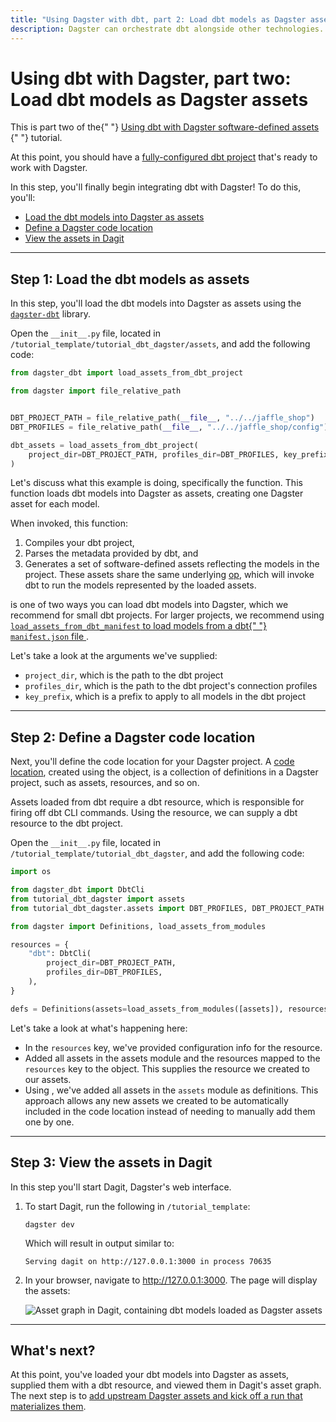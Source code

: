 ```yaml
---
title: "Using Dagster with dbt, part 2: Load dbt models as Dagster assets"
description: Dagster can orchestrate dbt alongside other technologies.
---
```


# Using dbt with Dagster, part two: Load dbt models as Dagster assets

<Note>
  This is part two of the{" "}
  <a href="/integrations/dbt/using-dbt-with-dagster">
    Using dbt with Dagster software-defined assets
  </a>{" "}
  tutorial.
</Note>

At this point, you should have a [fully-configured dbt project](/integrations/dbt/using-dbt-with-dagster/set-up-dbt-project) that's ready to work with Dagster.

In this step, you'll finally begin integrating dbt with Dagster! To do this, you'll:

- [Load the dbt models into Dagster as assets](#step-1-load-the-dbt-models-as-assets)
- [Define a Dagster code location](#step-2-define-a-dagster-code-location)
- [View the assets in Dagit](#step-3-view-the-assets-in-dagit)

---

## Step 1: Load the dbt models as assets

In this step, you'll load the dbt models into Dagster as assets using the [`dagster-dbt`](/\_apidocs/libraries/dagster-dbt) library.

Open the `__init__.py` file, located in `/tutorial_template/tutorial_dbt_dagster/assets`, and add the following code:

```python
from dagster_dbt import load_assets_from_dbt_project

from dagster import file_relative_path


DBT_PROJECT_PATH = file_relative_path(__file__, "../../jaffle_shop")
DBT_PROFILES = file_relative_path(__file__, "../../jaffle_shop/config")

dbt_assets = load_assets_from_dbt_project(
    project_dir=DBT_PROJECT_PATH, profiles_dir=DBT_PROFILES, key_prefix=["jaffle_shop"]
)
```

Let's discuss what this example is doing, specifically the <PyObject module="dagster_dbt" object="load_assets_from_dbt_project" /> function. This function loads dbt models into Dagster as assets, creating one Dagster asset for each model.

When invoked, this function:

1. Compiles your dbt project,
2. Parses the metadata provided by dbt, and
3. Generates a set of software-defined assets reflecting the models in the project. These assets share the same underlying [op](/concepts/ops-jobs-graphs/ops), which will invoke dbt to run the models represented by the loaded assets.

<Note>
  <PyObject module="dagster_dbt" object="load_assets_from_dbt_project" /> is one
  of two ways you can load dbt models into Dagster, which we recommend for small
  dbt projects. For larger projects, we recommend using
  <a href="/integrations/dbt/reference#loading-models-using-load_assets_from_dbt_manifest">
    <code>load_assets_from_dbt_manifest</code> to load models from a dbt{" "}
    <code>manifest.json</code> file
  </a>.
</Note>

Let's take a look at the arguments we've supplied:

- `project_dir`, which is the path to the dbt project
- `profiles_dir`, which is the path to the dbt project's connection profiles
- `key_prefix`, which is a prefix to apply to all models in the dbt project

---

## Step 2: Define a Dagster code location

Next, you'll define the code location for your Dagster project. A [code location](/concepts/code-locations), created using the <PyObject object="Definitions" /> object, is a collection of definitions in a Dagster project, such as assets, resources, and so on.

Assets loaded from dbt require a dbt resource, which is responsible for firing off dbt CLI commands. Using the <PyObject module="dagster_dbt" object="DbtCli" /> resource, we can supply a dbt resource to the dbt project.

Open the `__init__.py` file, located in `/tutorial_template/tutorial_dbt_dagster`, and add the following code:

```python
import os

from dagster_dbt import DbtCli
from tutorial_dbt_dagster import assets
from tutorial_dbt_dagster.assets import DBT_PROFILES, DBT_PROJECT_PATH

from dagster import Definitions, load_assets_from_modules

resources = {
    "dbt": DbtCli(
        project_dir=DBT_PROJECT_PATH,
        profiles_dir=DBT_PROFILES,
    ),
}

defs = Definitions(assets=load_assets_from_modules([assets]), resources=resources)
```

Let's take a look at what's happening here:

- In the `resources` key, we've provided configuration info for the <PyObject module="dagster_dbt" object="DbtCli" /> resource.
- Added all assets in the assets module and the resources mapped to the `resources` key to the <PyObject object="Definitions" /> object. This supplies the resource we created to our assets.
- Using <PyObject object="load_assets_from_modules" />, we've added all assets in the `assets` module as definitions. This approach allows any new assets we created to be automatically included in the code location instead of needing to manually add them one by one.

---

## Step 3: View the assets in Dagit

In this step you'll start Dagit, Dagster's web interface.

1. To start Dagit, run the following in `/tutorial_template`:

   ```shell
   dagster dev
   ```

   Which will result in output similar to:

   ```shell
   Serving dagit on http://127.0.0.1:3000 in process 70635
   ```

2. In your browser, navigate to <http://127.0.0.1:3000>. The page will display the assets:

   <Image
   alt="Asset graph in Dagit, containing dbt models loaded as Dagster assets"
   src="/images/integrations/dbt/using-dbt-with-dagster/load-dbt-models-dbt-asset-graph.png"
   width={1090}
   height={894}
   />

---

## What's next?

At this point, you've loaded your dbt models into Dagster as assets, supplied them with a dbt resource, and viewed them in Dagit's asset graph. The next step is to [add upstream Dagster assets and kick off a run that materializes them](/integrations/dbt/using-dbt-with-dagster/upstream-assets).
